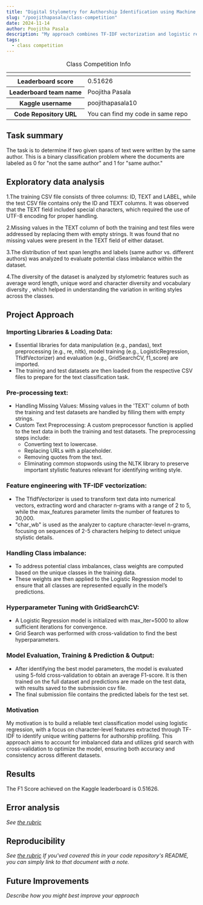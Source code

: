 ```yaml
---
title: "Digital Stylometry for Authorship Identification using Machine Learning"
slug: "/poojithapasala/class-competition"
date: 2024-11-14
author: Poojitha Pasala
description: "My approach combines TF-IDF vectorization and logistic regression with GridSearch-based hyperparameter tuning to optimize and streamline authorship prediction."
tags:
  - class competition
---
```



<table>
  <caption>
    Class Competition Info
  </caption>
  <thead>
  <tr>
    <th></th>
    <th></th>
  </tr>
  </thead>
<tbody>
  <tr>
    <th><b>Leaderboard score</b></th>
    <td>0.51626</td>
  </tr>
  <tr>
    <th><b>Leaderboard team name</b></th>
    <td>Poojitha Pasala</td>
  </tr>
  <tr>
    <th><b>Kaggle username</b></th>
    <td>poojithapasala10</td>
  </tr>
  <tr>
    <th><b>Code Repository URL</b></th>
    <td>You can find my code in same repo</td>
  </tr>
</tbody>
</table>


## Task summary

The task is to determine if two given spans of text were written by the same author. This is a binary classification problem where the documents are labeled as 0 for "not the same author" and 1 for "same author."


## Exploratory data analysis

1.The training CSV file consists of three columns: ID, TEXT and  LABEL, while the test CSV file contains only the ID and TEXT columns. It was observed that the TEXT field included special characters, which required the use of UTF-8 encoding for proper handling.

2.Missing values in the TEXT column of both the training and test files were addressed by replacing them with empty strings. It was found that no missing values were present in the TEXT field of either dataset.

3.The distribution of text span lengths and labels (same author vs. different authors) was analyzed to evaluate potential class imbalance within the dataset.

4.The diversity of the dataset is analyzed by stylometric features such as average word length, unique word and character diversity and vocabulary diversity , which helped in understanding the variation in writing styles across the classes.

## Project Approach

### Importing Libraries & Loading Data: 
- Essential libraries for data manipulation (e.g., pandas), text preprocessing (e.g., re, nltk), model training (e.g., LogisticRegression, TfidfVectorizer) and evaluation (e.g., GridSearchCV, f1_score) are imported. 
- The training and test datasets are then loaded from the respective CSV files to prepare for the text classification task.

### Pre-processing text:
- Handling Missing Values: 
Missing values in the 'TEXT' column of both the training and test datasets are handled by filling them with empty strings.
- Custom Text Preprocessing: 
A custom preprocessor function is applied to the text data in both the training and test datasets. The preprocessing steps include:
  - Converting text to lowercase.
  - Replacing URLs with a placeholder.
  - Removing quotes from the text.
  - Eliminating common stopwords using the NLTK library to preserve important stylistic features relevant for identifying writing style.

### Feature engineering with TF-IDF vectorization:
- The TfidfVectorizer is used to transform text data into numerical vectors, extracting word and character n-grams with a range of 2 to 5, while the max_features parameter limits the number of features to 30,000.
- "char_wb" is used as the analyzer to capture character-level n-grams, focusing on sequences of 2-5 characters helping to detect unique stylistic details.

### Handling Class imbalance:
- To address potential class imbalances, class weights are computed based on the unique classes in the training data.
- These weights are then applied to the Logistic Regression model to ensure that all classes are represented equally in the model’s predictions.

### Hyperparameter Tuning with GridSearchCV:
- A Logistic Regression model is initialized with max_iter=5000 to allow sufficient iterations for convergence.
- Grid Search was performed with cross-validation to find the best hyperparameters. 

### Model Evaluation, Training & Prediction & Output:
- After identifying the best model parameters, the model is evaluated using 5-fold cross-validation to obtain an average F1-score. It is then trained on the full dataset and predictions are made on the test data, with results saved to the submission csv file.
- The final submission file contains the predicted labels for the test set.

### Motivation
My motivation is to build a reliable text classification model using logistic regression, with a focus on character-level features extracted through TF-IDF to identify unique writing patterns for authorship profiling. This approach aims to account for imbalanced data and utilizes grid search with cross-validation to optimize the model, ensuring both accuracy and consistency across different datasets.

## Results

The F1 Score achieved on the Kaggle leaderboard is 0.51626.

## Error analysis

_See [the rubric](https://parsertongue.org/courses/snlp-2/assignments/rubrics/class-competition/final/#error-analysis)_

## Reproducibility

_See [the rubric](https://parsertongue.org/courses/snlp-2/assignments/rubrics/class-competition/final/#reproducibility)_
_If you'ved covered this in your code repository's README, you can simply link to that document with a note._


## Future Improvements

_Describe how you might best improve your approach_
